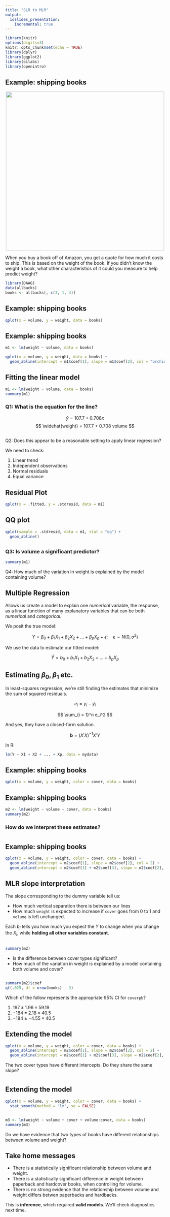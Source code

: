 ```yaml
---
title: "SLR to MLR"
output:
  ioslides_presentation:
    incremental: true
---
```


```r
library(knitr)
options(digits=3)
knitr::opts_chunk$set(echo = TRUE)
library(dplyr)
library(ggplot2)
library(oilabs)
library(openintro)
```

## Example: shipping books {.build}

<center>
<img src="../figs/pile-of-books.jpg" width = 500>
</center>

When you buy a book off of Amazon, you get a quote for how much it
costs to ship. This is based on the weight of the book. If you
didn't know the weight a book, what other characteristics of it
could you measure to help predict weight?

```r
library(DAAG)
data(allbacks)
books <- allbacks[, c(3, 1, 4)]
```


## Example: shipping books
```r
qplot(x = volume, y = weight, data = books)
```


## Example: shipping books {.smaller}

```r
m1 <- lm(weight ~ volume, data = books)
```

```r
qplot(x = volume, y = weight, data = books) + 
  geom_abline(intercept = m1$coef[1], slope = m1$coef[2], col = "orchid")
```


## Fitting the linear model {.build .smaller}

```r
m1 <- lm(weight ~ volume, data = books)
summary(m1)
```

### Q1: What is the equation for the line?

$$ \hat{y} = 107.7 + 0.708 x $$
$$ \widehat{weight} = 107.7 + 0.708 volume $$


## {.build}

Q2: Does this appear to be a reasonable setting to apply linear regression?

We need to check:

1. Linear trend
2. Independent observations
3. Normal residuals
4. Equal variance


## Residual Plot

```r
qplot(x = .fitted, y = .stdresid, data = m1)
```


## QQ plot

```r
qplot(sample = .stdresid, data = m1, stat = "qq") +
  geom_abline()
```


## {.build .smaller}

### Q3: Is volume a significant predictor?

```r
summary(m1)
```

Q4: How much of the variation in weight is explained by the model containing volume?


## Multiple Regression {.build}

Allows us create a model to explain one $numerical$ variable, the response, as a linear function of many explanatory variables that can be both $numerical$ and
$categorical$.

We posit the true model:

$$ Y = \beta_0 + \beta_1 X_1 + \beta_2 X_2 + \ldots + \beta_p X_p + \epsilon; \quad \epsilon \sim N(0, \sigma^2) $$

We use the data to estimate our fitted model:

$$ \hat{Y} = b_0 + b_1 X_1 + b_2 X_2 + \ldots + b_p X_p $$


## Estimating $\beta_0, \beta_1$ etc.

In least-squares regression, we're still finding the estimates that minimize
the sum of squared residuals.

$$ e_i = y_i - \hat{y}_i $$

$$ \sum_{i = 1}^n e_i^2 $$

And yes, they have a closed-form solution.

$$ \mathbf{b} = (X'X)^{-1}X'Y $$

In R:
```r
lm(Y ~ X1 + X2 + ... + Xp, data = mydata)
```



## Example: shipping books {.build}

```r
qplot(x = volume, y = weight, color = cover, data = books)
```


## Example: shipping books {.build .smaller}

```r
m2 <- lm(weight ~ volume + cover, data = books)
summary(m2)
```

### How do we interpret these estimates?


#


## Example: shipping books {.build .smaller}

```r
qplot(x = volume, y = weight, color = cover, data = books) +
  geom_abline(intercept = m2$coef[1], slope = m2$coef[2], col = 2) +
  geom_abline(intercept = m2$coef[1] + m2$coef[3], slope = m2$coef[2], col = 4)
```


## MLR slope interpretation {.build}

The slope corresponding to the dummy variable tell us:

- How much vertical separation there is between our lines
- How much `weight` is expected to increase if `cover` goes
from 0 to 1 and `volume` is left unchanged.

Each $b_i$ tells you how much you expect the $Y$ to change when you change the
$X_i$, while **holding all other variables constant**.


## {.smaller .build}

```r
summary(m2)
```

- Is the difference between cover types significant?
- How much of the variation in weight is explained by a model containing both
volume and cover?


##

```r
summary(m2)$coef
qt(.025, df = nrow(books) - 3)
```

Which of the follow represents the appropriate 95% CI for `coverpb`?

1. $197 \pm 1.96 \times 59.19$
2. $-184 \pm 2.18 \times 40.5$
3. $-184 \pm -4.55 \times 40.5$


## Extending the model

```r
qplot(x = volume, y = weight, color = cover, data = books) +
  geom_abline(intercept = m2$coef[1], slope = m2$coef[2], col = 2) +
  geom_abline(intercept = m2$coef[1] + m2$coef[3], slope = m2$coef[2], col = 4)
```

The two cover types have different intercepts. Do they share the same slope?


#


## Extending the model

```r
qplot(x = volume, y = weight, color = cover, data = books) +
  stat_smooth(method = "lm", se = FALSE)
```


## {.smaller .build}

```r
m3 <- lm(weight ~ volume + cover + volume:cover, data = books)
summary(m3)
```

Do we have evidence that two types of books have different relationships
between volume and weight?


## Take home messages {.build}

- There is a statistically significant relationship between volume and weight.
- There is a statistically significant difference in weight between paperback
and hardcover books, when controlling for volume.
- There is no strong evidence that the relationship between volume and weight
differs betwen paperbacks and hardbacks.

This is **inference**, which required **valid models**. We'll check diagnostics 
next time.


